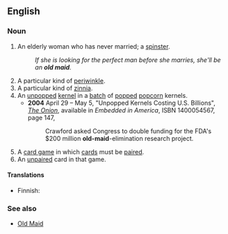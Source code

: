 ==English==

===Noun===
{{en-noun|sg=[[old]] [[maid]]}}

# {{pejorative}} An elderly woman who has never married; a [[spinster]].
#: ''If she is looking for the perfect man before she marries, she'll be an '''old maid'''.''
#A particular kind of [[periwinkle]].
#A particular kind of [[zinnia]].
#An [[unpopped]] [[kernel]] in a [[batch]] of [[pop]]ped [[popcorn]] kernels.
#*'''2004''' April 29 – May 5, "Unpopped Kernels Costing U.S. Billions", ''[[w:The Onion|The Onion]]'', available in ''Embedded in America'', ISBN 1400054567, page 147,
#*:Crawford asked Congress to double funding for the FDA's $200 million '''old-maid'''-elimination research project.
#A [[card game]] in which [[card]]s must be [[pair]]ed.
#An [[unpaired]] card in that game.
====Translations====
{{trans-top|elderly unmarried woman}}
*Finnish: {{t-|fi|vanhapiika}}
{{trans-mid}}
{{trans-bottom}}

===See also===
*[[Old Maid]]